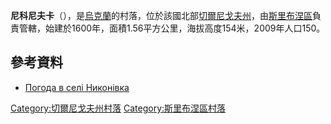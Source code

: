 {{coord|50|43|27|N|32|55|7|E|scale:100000|display=title}}

'''尼科尼夫卡'''（{{lang-uk|Никонівка}}），是[[烏克蘭|烏克蘭]]的村落，位於該國北部[[切爾尼戈夫州|切爾尼戈夫州]]，由[[斯里布涅區|斯里布涅區]]負責管轄，始建於1600年，面積1.56平方公里，海拔高度154米，2009年人口150。

==參考資料==
* [http://weather.in.ua/ua/chernigovskaja/16975 Погода в селі Никонівка] {{Wayback|url=http://weather.in.ua/ua/chernigovskaja/16975 |date=20160305120155 }}

[[Category:切爾尼戈夫州村落|Category:切爾尼戈夫州村落]]
[[Category:斯里布涅區村落|Category:斯里布涅區村落]]


{{Chernihiv-geo-stub}}